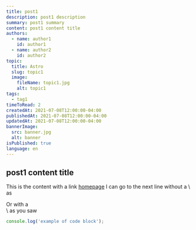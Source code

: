 ```yaml
---
title: post1
description: post1 description
summary: post1 summary
content: post1 content title
authors:
  - name: author1
    id: author1
  - name: author2
    id: author2
topic:
  title: Astro
  slug: topic1
  image:
    fileName: topic1.jpg
    alt: topic1
tags:
  - tag1
timeToRead: 2
createdAt: 2021-07-08T12:00:00-04:00
publishedAt: 2021-07-08T12:00:00-04:00
updatedAt: 2021-07-08T12:00:00-04:00
bannerImage:
  src: banner.jpg
  alt: banner
isPublished: true
language: en
---
```


## post1 content title

This is the content with a link [homepage](/)
I can go to the next line without a \ as

Or with a\
\ as you saw

```ts
console.log('example of code block');
```
